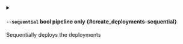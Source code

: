 
<details className="config-field -function" data-expandable="false">
<summary>

#### `--sequential` <span class="config-field-type">bool</span> <span class="config-field-enum"></span> <span class="config-field-default -return"></span> <span class="config-field-required" data-required="false">pipeline only</span>  {#create_deployments-sequential}

Sequentially deploys the deployments

</summary>



</details>
